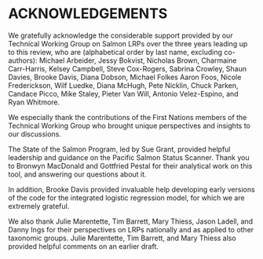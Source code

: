 # ACKNOWLEDGEMENTS

We gratefully acknowledge the considerable support provided by our Technical Working Group on Salmon LRPs over the three years leading up to this review, who are (alphabetical order by last name, excluding co-authors): Michael Arbeider, Jessy Bokvist, Nicholas Brown, Charmaine Carr-Harris, Kelsey Campbell, Steve Cox-Rogers, Sabrina Crowley, Shaun Davies, Brooke Davis, Diana Dobson, Michael Folkes Aaron Foos, Nicole Frederickson, Wilf Luedke, Diana McHugh, Pete Nicklin, Chuck Parken, Candace Picco, Mike Staley, Pieter Van Will, Antonio Velez-Espino, and Ryan Whitmore.

We especially thank the contributions of the First Nations members of the Technical Working Group who brought unique perspectives and insights to our discussions.

The State of the Salmon Program, led by Sue Grant, provided helpful leadership and guidance on the Pacific Salmon Status Scanner. Thank you to Bronwyn MacDonald and Gottfried Pestal for their analytical work on this tool, and answering our questions about it.<!--CH: although I'd like to thank Sue directly, it feels funny as she's a co-author. I could revise anyways...?-->

In addition, Brooke Davis provided invaluable help developing early versions of the code for the integrated logistic regression model, for which we are extremely grateful.

We also thank Julie Marentette, Tim Barrett, Mary Thiess, Jason Ladell, and Danny Ings for their perspectives on LRPs nationally and as applied to other taxonomic groups.  Julie Marentette, Tim Barrett, and Mary Thiess also provided helpful comments on an earlier draft.

<!-- Full list of TWG members:
Michael Arbeider,
Jessy Bokvist,
Nicholas Brown,
Charmaine Carr-Harris,
Kelsey Campbell,
Brendan Connors,
Steve Cox-Rogers,
Sabrina Crowley,
Shaun Davies,
Brooke Davis,
Diana Dobson,
Michael Folkes
Aaron Foos,
Nicole Frederickson,
Sue Grant,
Carrie Holt,
Kendra Holt,
Wilf Luedke,
Ann-Marie Huang,
Diana McHugh,
Pete Nicklin,
Chuck Parken,
Candace Picco,
Mike Staley,
Pieter Van Will,
Antonio Velez-Espino,
Luke Warkentin,
Ryan Whitmore,
Catarina Wor,
-->

